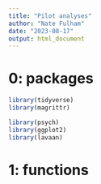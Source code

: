 ```yaml
---
title: "Pilot analyses"
author: "Nate Fulham"
date: "2023-08-17"
output: html_document
---
```


# 0: packages
```r
library(tidyverse)
library(magrittr)

library(psych)
library(ggplot2)
library(lavaan)
```

# 1: functions
```r

```

